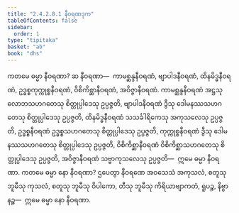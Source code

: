 ```yaml
---
title: "2.4.2.8.1 နီဝရဏဒုက"
tableOfContents: false
sidebar:
  order: 1
type: "tipitaka"
basket: "ab"
book: "dhs"
---
```



<DynamicBreadcrumb />

<Division number="1503" book="dhs">

<Paragraph number="2214" book="dhs">
ကတမေ ဓမ္မာ နီဝရဏာ? ဆ နီဝရဏာ—  ကာမစ္ဆန္ဒနီဝရဏံ, ဗျာပါဒနီဝရဏံ, ထိနမိဒ္ဓနီဝရဏံ, ဥဒ္ဓစ္စကုက္ကုစ္စနီဝရဏံ, ဝိစိကိစ္ဆာနီဝရဏံ, အဝိဇ္ဇာနီဝရဏံ. ကာမစ္ဆန္ဒနီဝရဏံ အဋ္ဌသု လောဘသဟဂတေသု စိတ္တုပ္ပါဒေသု ဥပ္ပဇ္ဇတိ, ဗျာပါဒနီဝရဏံ ဒွီသု ဒေါမနဿသဟဂတေသု စိတ္တုပ္ပါဒေသု ဥပ္ပဇ္ဇတိ, ထိနမိဒ္ဓနီဝရဏံ သသင်္ခါရိကေသု အကုသလေသု ဥပ္ပဇ္ဇတိ, ဥဒ္ဓစ္စနီဝရဏံ ဥဒ္ဓစ္စသဟဂတေသု စိတ္တုပ္ပါဒေသု ဥပ္ပဇ္ဇတိ, ကုက္ကုစ္စနီဝရဏံ ဒွီသု ဒေါမနဿသဟဂတေသု စိတ္တုပ္ပါဒေသု ဥပ္ပဇ္ဇတိ, ဝိစိကိစ္ဆာနီဝရဏံ ဝိစိကိစ္ဆာသဟဂတေသု စိတ္တုပ္ပါဒေသု ဥပ္ပဇ္ဇတိ, အဝိဇ္ဇာနီဝရဏံ သဗ္ဗာကုသလေသု ဥပ္ပဇ္ဇတိ—  ဣမေ ဓမ္မာ နီဝရဏာ.
</Paragraph>

</Division>
<Division number="1504" book="dhs">

<Paragraph number="2215" book="dhs">
ကတမေ ဓမ္မာ နော နီဝရဏာ? ဌပေတွာ နီဝရဏေ အဝသေသံ အကုသလံ, စတူသု ဘူမီသု ကုသလံ, စတူသု ဘူမီသု ဝိပါကော, တီသု ဘူမီသု ကိရိယာဗျာကတံ, ရူပဉ္စ, နိဗ္ဗာနဉ္စ—  ဣမေ ဓမ္မာ နော နီဝရဏာ.
</Paragraph>
</Division>